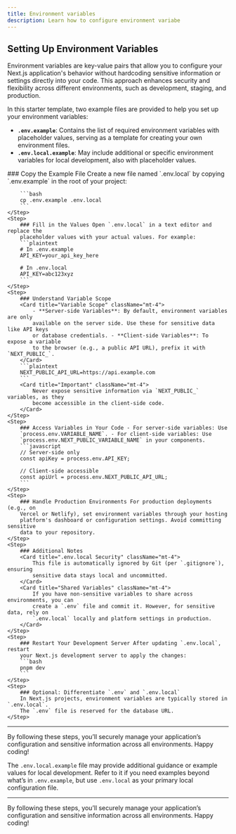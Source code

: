 ```yaml
---
title: Environment variables
description: Learn how to configure environment variabe
---
```



## Setting Up Environment Variables

Environment variables are key-value pairs that allow you to configure your Next.js application's behavior without hardcoding sensitive information or settings directly into your code. This approach enhances security and flexibility across different environments, such as development, staging, and production.

In this starter template, two example files are provided to help you set up your environment variables:

- **`.env.example`**: Contains the list of required environment variables with placeholder values, serving as a template for creating your own environment files.
- **`.env.local.example`**: May include additional or specific environment variables for local development, also with placeholder values.

<Steps>
    <Step>
        ### Copy the Example File Create a new file named `.env.local` by copying
        `.env.example` in the root of your project:

        ```bash
        cp .env.example .env.local
        ```
    </Step>
    <Step>
        ### Fill in the Values Open `.env.local` in a text editor and replace the
        placeholder values with your actual values. For example:
        ```plaintext
        # In .env.example
        API_KEY=your_api_key_here

        # In .env.local
        API_KEY=abc123xyz
        ```
    </Step>
    <Step>
        ### Understand Variable Scope
        <Card title="Variable Scope" className="mt-4">
            - **Server-side Variables**: By default, environment variables are only
            available on the server side. Use these for sensitive data like API keys
            or database credentials. - **Client-side Variables**: To expose a variable
            to the browser (e.g., a public API URL), prefix it with `NEXT_PUBLIC_`.
        </Card>
        ```plaintext
        NEXT_PUBLIC_API_URL=https://api.example.com
        ```
        <Card title="Important" className="mt-4">
            Never expose sensitive information via `NEXT_PUBLIC_` variables, as they
            become accessible in the client-side code.
        </Card>
    </Step>
    <Step>
        ### Access Variables in Your Code - For server-side variables: Use
        `process.env.VARIABLE_NAME`. - For client-side variables: Use
        `process.env.NEXT_PUBLIC_VARIABLE_NAME` in your components.
        ```javascript
        // Server-side only
        const apiKey = process.env.API_KEY;

        // Client-side accessible
        const apiUrl = process.env.NEXT_PUBLIC_API_URL;
        ```
    </Step>
    <Step>
        ### Handle Production Environments For production deployments (e.g., on
        Vercel or Netlify), set environment variables through your hosting
        platform's dashboard or configuration settings. Avoid committing sensitive
        data to your repository.
    </Step>
    <Step>
        ### Additional Notes
        <Card title=".env.local Security" className="mt-4">
            This file is automatically ignored by Git (per `.gitignore`), ensuring
            sensitive data stays local and uncommitted.
        </Card>
        <Card title="Shared Variables" className="mt-4">
            If you have non-sensitive variables to share across environments, you can
            create a `.env` file and commit it. However, for sensitive data, rely on
            `.env.local` locally and platform settings in production.
        </Card>
    </Step>
    <Step>
        ### Restart Your Development Server After updating `.env.local`, restart
        your Next.js development server to apply the changes:
        ```bash
        pnpm dev
        ```
    </Step>
    <Step>
        ### Optional: Differentiate `.env` and `.env.local`
        In Next.js projects, environment variables are typically stored in `.env.local`.
        The `.env` file is reserved for the database URL.
    </Step>

</Steps>

---

By following these steps, you’ll securely manage your application’s configuration and sensitive information across all environments. Happy coding!

The `.env.local.example` file may provide additional guidance or example values for local development. Refer to it if you need examples beyond what’s in `.env.example`, but use `.env.local` as your primary local configuration file.

---

By following these steps, you’ll securely manage your application’s configuration and sensitive information across all environments. Happy coding!
